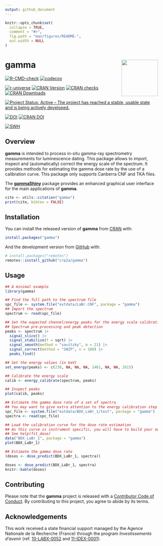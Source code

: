 ```yaml
---
output: github_document
---
```


<!-- README.md is generated from README.Rmd. Please edit that file -->

```r
knitr::opts_chunk$set(
  collapse = TRUE,
  comment = "#>",
  fig.path = "man/figures/README-",
  out.width = NULL
)
```

# gamma <img width=120px src="man/figures/logo.png" align="right" />

<!-- badges: start -->
[![R-CMD-check](https://github.com/crp2a/gamma/actions/workflows/R-CMD-check.yaml/badge.svg)](https://github.com/crp2a/gamma/actions/workflows/R-CMD-check.yaml)
[![codecov](https://codecov.io/gh/crp2a/gamma/branch/master/graph/badge.svg)](https://app.codecov.io/gh/crp2a/gamma)

[![r-universe](https://crp2a.r-universe.dev/badges/gamma)](https://crp2a.r-universe.dev){.pkgdown-devel}
[![CRAN Version](https://www.r-pkg.org/badges/version/gamma)](https://cran.r-project.org/package=gamma){.pkgdown-release}
[![CRAN checks](https://badges.cranchecks.info/worst/gamma.svg)](https://cran.r-project.org/web/checks/check_results_gamma.html){.pkgdown-release}
[![CRAN Downloads](https://cranlogs.r-pkg.org/badges/gamma)](https://cran.r-project.org/package=gamma){.pkgdown-release}

[![Project Status: Active – The project has reached a stable, usable state and is being actively developed.](https://www.repostatus.org/badges/latest/active.svg)](https://www.repostatus.org/#active)

[![DOI](https://zenodo.org/badge/DOI/10.5281/zenodo.2652393.svg)](https://doi.org/10.5281/zenodo.2652393)
[![CRAN DOI](https://img.shields.io/badge/DOI-10.32614/CRAN.package.gamma-1f57b6?style=flat&link=https://doi.org/10.32614/CRAN.package.gamma)](https://doi.org/10.32614/CRAN.package.gamma)

[![SWH](https://archive.softwareheritage.org/badge/swh:1:dir:459ecf47c4c0bb768732bd56c5c245ddab0d33f9/)](https://archive.softwareheritage.org/swh:1:dir:459ecf47c4c0bb768732bd56c5c245ddab0d33f9;origin=https://github.com/crp2a/gamma;visit=swh:1:snp:10e6be6e5cbe735b58c45abbcbabf20b93019e9c;anchor=swh:1:rev:1b3baf8821267ed656d780ae154d347769141d0c/)
<!-- badges: end -->

## Overview

**gamma** is intended to process in-situ gamma-ray spectrometry measurements for luminescence dating. This package allows to import, inspect and (automatically) correct the energy scale of the spectrum. It provides methods for estimating the gamma dose rate by the use of a calibration curve. This package only supports Canberra CNF and TKA files.

The [**gammaShiny**](https://github.com/crp2a/gammaShiny) package provides an enhanced graphical user interface for the main applications of **gamma**.

```r
cite <- utils::citation("gamma")
print(cite, bibtex = FALSE)
```

## Installation

You can install the released version of **gamma** from [CRAN](https://CRAN.R-project.org) with:

```r
install.packages("gamma")
```

And the development version from [GitHub](https://github.com/) with:

```r
# install.packages("remotes")
remotes::install_github("crp2a/gamma")
```

## Usage

```r
## A minimal example
library(gamma)

## Find the full path to the spectrum file
spc_file <- system.file("extdata/LaBr.CNF", package = "gamma")
## Import the spectrum
spectrum <- read(spc_file)

## Set the expected channel/energy peaks for the energy scale calibration
## Spectrum pre-processing and peak detection
peaks <- spectrum |>
  signal_slice() |>
  signal_stabilize(f = sqrt) |>
  signal_smooth(method = "savitzky", m = 21) |>
  signal_correct(method = "SNIP", n = 100) |>
  peaks_find()

## Set the energy values (in keV)
set_energy(peaks) <- c(238, NA, NA, NA, 1461, NA, NA, 2615)

## Calibrate the energy scale
calib <- energy_calibrate(spectrum, peaks)

## Inspect peaks
plot(calib, peaks)
```

```r
## Estimate the gamma dose rate of a set of spectra
## You may want to give extra attention to the energy calibration step
spc_file <- system.file("extdata/BDX_LaBr_1/test", package = "gamma")
spectra <- read(spc_file)

## Load the calibration curve for the dose rate estimation
## As this curve is instrument specific, you will have to build your own
## See help(fit_dose)
data("BDX_LaBr_1", package = "gamma")
plot(BDX_LaBr_1)
```

```r
## Estimate the gamma dose rate
(doses <- dose_predict(BDX_LaBr_1, spectra))
```

```r
doses <- dose_predict(BDX_LaBr_1, spectra)
knitr::kable(doses)
```

## Contributing

Please note that the **gamma** project is released with a [Contributor Code of Conduct](https://github.com/crp2a/gamma/blob/master/.github/CODE_OF_CONDUCT.md). By contributing to this project, you agree to abide by its terms.

## Acknowledgements

This work received a state financial support managed by the Agence Nationale de la Recherche (France) through the program *Investissements d'avenir* (ref. [10-LABX-0052](https://lascarbx.labex.u-bordeaux.fr) and [11-IDEX-0001](https://www.univ-amu.fr/amidex)).
